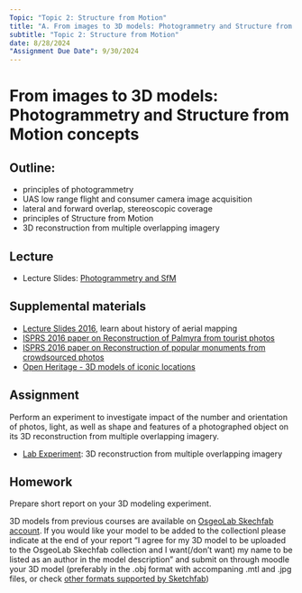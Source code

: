 ```yaml
---
Topic: "Topic 2: Structure from Motion"
title: "A. From images to 3D models: Photogrammetry and Structure from Motion concepts"
subtitle: "Topic 2: Structure from Motion"
date: 8/28/2024
"Assignment Due Date": 9/30/2024
---
```


# From images to 3D models: Photogrammetry and Structure from Motion concepts

## Outline:

* principles of photogrammetry
* UAS low range flight and consumer camera image acquisition
* lateral and forward overlap, stereoscopic coverage
* principles of Structure from Motion
* 3D reconstruction from multiple overlapping imagery

## Lecture

* Lecture Slides: [Photogrammetry and SfM](lectures/lecture_2a.qmd)

##  Supplemental materials

* [Lecture Slides 2016](https://ncsu-geoforall-lab.github.io/uav-lidar-analytics-course/lectures/02_Aerial_Photogrammetry_Concepts.html#/), learn about history of aerial mapping
* [ISPRS 2016 paper on Reconstruction of Palmyra from tourist photos](https://www.isprs-ann-photogramm-remote-sens-spatial-inf-sci.net/III-5/81/2016/)
* [ISPRS 2016 paper on Reconstruction of popular monuments from crowdsourced photos](https://www.isprs-ann-photogramm-remote-sens-spatial-inf-sci.net/III-3/51/2016/)
* [Open Heritage - 3D models of iconic locations](https://artsandculture.google.com/project/cyark)

## Assignment

Perform an experiment to investigate impact of the number and orientation of photos, light, as well as shape and features of a photographed object on its 3D reconstruction from multiple overlapping imagery.

* [Lab Experiment](https://ncsu-geoforall-lab.github.io/uav-lidar-analytics-course/assignments/lab_exp_3Dreconstr.html): 3D reconstruction from multiple overlapping imagery

## Homework

Prepare short report on your 3D modeling experiment.

3D models from previous courses are available on [OsgeoLab Skechfab account](https://sketchfab.com/osgeolab/collections/classroom-models). If you would like your model to be added to the collectionl please indicate at the end of your report
"I agree for my 3D model to be uploaded to the OsgeoLab Skechfab collection and I want(/don't want) my name to be listed as an author in the model description"
and submit on through moodle your 3D model (preferably in the .obj format with accompaning .mtl and .jpg files, or check [other formats supported by Sketchfab](https://help.sketchfab.com/hc/en-us/articles/202508396-3D-File-Formats?page=3#3d-formats)) 